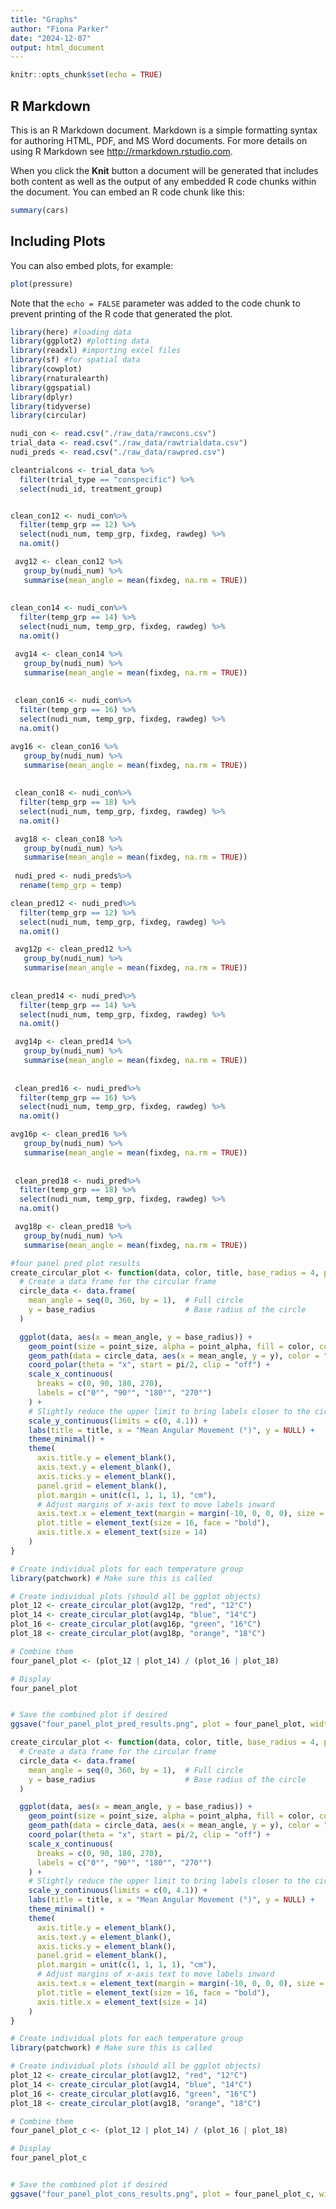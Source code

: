 ```yaml
---
title: "Graphs"
author: "Fiona Parker"
date: "2024-12-07"
output: html_document
---
```


```r
knitr::opts_chunk$set(echo = TRUE)
```

## R Markdown

This is an R Markdown document. Markdown is a simple formatting syntax for authoring HTML, PDF, and MS Word documents. For more details on using R Markdown see <http://rmarkdown.rstudio.com>.

When you click the **Knit** button a document will be generated that includes both content as well as the output of any embedded R code chunks within the document. You can embed an R code chunk like this:

```r
summary(cars)
```

## Including Plots

You can also embed plots, for example:

```r
plot(pressure)
```

Note that the `echo = FALSE` parameter was added to the code chunk to prevent printing of the R code that generated the plot.
```r
library(here) #loading data
library(ggplot2) #plotting data
library(readxl) #importing excel files
library(sf) #for spatial data
library(cowplot)
library(rnaturalearth)
library(ggspatial)
library(dplyr)
library(tidyverse)
library(circular)

nudi_con <- read.csv("./raw_data/rawcons.csv")
trial_data <- read.csv("./raw_data/rawtrialdata.csv")
nudi_preds <- read.csv("./raw_data/rawpred.csv")
```

```r
cleantrialcons <- trial_data %>%
  filter(trial_type == "conspecific") %>%
  select(nudi_id, treatment_group)


clean_con12 <- nudi_con%>%
  filter(temp_grp == 12) %>%
  select(nudi_num, temp_grp, fixdeg, rawdeg) %>%
  na.omit()

 avg12 <- clean_con12 %>%
   group_by(nudi_num) %>%
   summarise(mean_angle = mean(fixdeg, na.rm = TRUE))
 
 
clean_con14 <- nudi_con%>%
  filter(temp_grp == 14) %>%
  select(nudi_num, temp_grp, fixdeg, rawdeg) %>%
  na.omit()

 avg14 <- clean_con14 %>%
   group_by(nudi_num) %>%
   summarise(mean_angle = mean(fixdeg, na.rm = TRUE))
 
 
 clean_con16 <- nudi_con%>%
  filter(temp_grp == 16) %>%
  select(nudi_num, temp_grp, fixdeg, rawdeg) %>%
  na.omit()

avg16 <- clean_con16 %>%
   group_by(nudi_num) %>%
   summarise(mean_angle = mean(fixdeg, na.rm = TRUE))
 
 
 clean_con18 <- nudi_con%>%
  filter(temp_grp == 18) %>%
  select(nudi_num, temp_grp, fixdeg, rawdeg) %>%
  na.omit()

 avg18 <- clean_con18 %>%
   group_by(nudi_num) %>%
   summarise(mean_angle = mean(fixdeg, na.rm = TRUE))
 
 nudi_pred <- nudi_preds%>%
  rename(temp_grp = temp)

clean_pred12 <- nudi_pred%>%
  filter(temp_grp == 12) %>%
  select(nudi_num, temp_grp, fixdeg, rawdeg) %>%
  na.omit()

 avg12p <- clean_pred12 %>%
   group_by(nudi_num) %>%
   summarise(mean_angle = mean(fixdeg, na.rm = TRUE))
 
 
clean_pred14 <- nudi_pred%>%
  filter(temp_grp == 14) %>%
  select(nudi_num, temp_grp, fixdeg, rawdeg) %>%
  na.omit()

 avg14p <- clean_pred14 %>%
   group_by(nudi_num) %>%
   summarise(mean_angle = mean(fixdeg, na.rm = TRUE))
 
 
 clean_pred16 <- nudi_pred%>%
  filter(temp_grp == 16) %>%
  select(nudi_num, temp_grp, fixdeg, rawdeg) %>%
  na.omit()

avg16p <- clean_pred16 %>%
   group_by(nudi_num) %>%
   summarise(mean_angle = mean(fixdeg, na.rm = TRUE))
 
 
 clean_pred18 <- nudi_pred%>%
  filter(temp_grp == 18) %>%
  select(nudi_num, temp_grp, fixdeg, rawdeg) %>%
  na.omit()

 avg18p <- clean_pred18 %>%
   group_by(nudi_num) %>%
   summarise(mean_angle = mean(fixdeg, na.rm = TRUE))
```

```r
#four panel pred plot results
create_circular_plot <- function(data, color, title, base_radius = 4, point_alpha = 0.5, point_size = 5) {
  # Create a data frame for the circular frame
  circle_data <- data.frame(
    mean_angle = seq(0, 360, by = 1),  # Full circle
    y = base_radius                    # Base radius of the circle
  )

  ggplot(data, aes(x = mean_angle, y = base_radius)) +
    geom_point(size = point_size, alpha = point_alpha, fill = color, color = "black", shape = 21) +
    geom_path(data = circle_data, aes(x = mean_angle, y = y), color = "black", size = 0.5) +
    coord_polar(theta = "x", start = pi/2, clip = "off") +
    scale_x_continuous(
      breaks = c(0, 90, 180, 270),
      labels = c("0°", "90°", "180°", "270°")
    ) +
    # Slightly reduce the upper limit to bring labels closer to the circle
    scale_y_continuous(limits = c(0, 4.1)) +
    labs(title = title, x = "Mean Angular Movement (°)", y = NULL) +
    theme_minimal() +
    theme(
      axis.title.y = element_blank(),
      axis.text.y = element_blank(),
      axis.ticks.y = element_blank(),
      panel.grid = element_blank(),
      plot.margin = unit(c(1, 1, 1, 1), "cm"),
      # Adjust margins of x-axis text to move labels inward
      axis.text.x = element_text(margin = margin(-10, 0, 0, 0), size = 14),  # Increase axis text size
      plot.title = element_text(size = 16, face = "bold"),                   # Increase title size
      axis.title.x = element_text(size = 14)                                # Increase axis title size
    )
}

# Create individual plots for each temperature group
library(patchwork) # Make sure this is called

# Create individual plots (should all be ggplot objects)
plot_12 <- create_circular_plot(avg12p, "red", "12°C")
plot_14 <- create_circular_plot(avg14p, "blue", "14°C")
plot_16 <- create_circular_plot(avg16p, "green", "16°C")
plot_18 <- create_circular_plot(avg18p, "orange", "18°C")

# Combine them
four_panel_plot <- (plot_12 | plot_14) / (plot_16 | plot_18)

# Display
four_panel_plot


# Save the combined plot if desired
ggsave("four_panel_plot_pred_results.png", plot = four_panel_plot, width = 12, height = 12, dpi = 300)

```

```r
create_circular_plot <- function(data, color, title, base_radius = 4, point_alpha = 0.5, point_size = 5) {
  # Create a data frame for the circular frame
  circle_data <- data.frame(
    mean_angle = seq(0, 360, by = 1),  # Full circle
    y = base_radius                    # Base radius of the circle
  )

  ggplot(data, aes(x = mean_angle, y = base_radius)) +
    geom_point(size = point_size, alpha = point_alpha, fill = color, color = "black", shape = 21) +
    geom_path(data = circle_data, aes(x = mean_angle, y = y), color = "black", size = 0.5) +
    coord_polar(theta = "x", start = pi/2, clip = "off") +
    scale_x_continuous(
      breaks = c(0, 90, 180, 270),
      labels = c("0°", "90°", "180°", "270°")
    ) +
    # Slightly reduce the upper limit to bring labels closer to the circle
    scale_y_continuous(limits = c(0, 4.1)) +
    labs(title = title, x = "Mean Angular Movement (°)", y = NULL) +
    theme_minimal() +
    theme(
      axis.title.y = element_blank(),
      axis.text.y = element_blank(),
      axis.ticks.y = element_blank(),
      panel.grid = element_blank(),
      plot.margin = unit(c(1, 1, 1, 1), "cm"),
      # Adjust margins of x-axis text to move labels inward
      axis.text.x = element_text(margin = margin(-10, 0, 0, 0), size = 14),  # Increase axis text size
      plot.title = element_text(size = 16, face = "bold"),                   # Increase title size
      axis.title.x = element_text(size = 14)                                # Increase axis title size
    )
}

# Create individual plots for each temperature group
library(patchwork) # Make sure this is called

# Create individual plots (should all be ggplot objects)
plot_12 <- create_circular_plot(avg12, "red", "12°C")
plot_14 <- create_circular_plot(avg14, "blue", "14°C")
plot_16 <- create_circular_plot(avg16, "green", "16°C")
plot_18 <- create_circular_plot(avg18, "orange", "18°C")

# Combine them
four_panel_plot_c <- (plot_12 | plot_14) / (plot_16 | plot_18)

# Display
four_panel_plot_c


# Save the combined plot if desired
ggsave("four_panel_plot_cons_results.png", plot = four_panel_plot_c, width = 12, height = 12, dpi = 300)

```
















